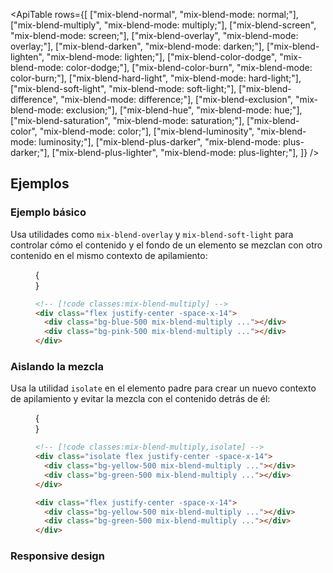 

<ApiTable
  rows={[
    ["mix-blend-normal", "mix-blend-mode: normal;"],
    ["mix-blend-multiply", "mix-blend-mode: multiply;"],
    ["mix-blend-screen", "mix-blend-mode: screen;"],
    ["mix-blend-overlay", "mix-blend-mode: overlay;"],
    ["mix-blend-darken", "mix-blend-mode: darken;"],
    ["mix-blend-lighten", "mix-blend-mode: lighten;"],
    ["mix-blend-color-dodge", "mix-blend-mode: color-dodge;"],
    ["mix-blend-color-burn", "mix-blend-mode: color-burn;"],
    ["mix-blend-hard-light", "mix-blend-mode: hard-light;"],
    ["mix-blend-soft-light", "mix-blend-mode: soft-light;"],
    ["mix-blend-difference", "mix-blend-mode: difference;"],
    ["mix-blend-exclusion", "mix-blend-mode: exclusion;"],
    ["mix-blend-hue", "mix-blend-mode: hue;"],
    ["mix-blend-saturation", "mix-blend-mode: saturation;"],
    ["mix-blend-color", "mix-blend-mode: color;"],
    ["mix-blend-luminosity", "mix-blend-mode: luminosity;"],
    ["mix-blend-plus-darker", "mix-blend-mode: plus-darker;"],
    ["mix-blend-plus-lighter", "mix-blend-mode: plus-lighter;"],
  ]}
/>

## Ejemplos

### Ejemplo básico

Usa utilidades como `mix-blend-overlay` y `mix-blend-soft-light` para controlar cómo el contenido y el fondo de un elemento se mezclan con otro contenido en el mismo contexto de apilamiento:

<Figure>

<Example>
  {
    <div className="grid grid-cols-1 py-4">
      <div className="col-start-1 row-start-1 flex justify-center -space-x-14">
        <div className="size-32 rounded-full bg-blue-500 mix-blend-multiply"></div>
        <div className="size-32 rounded-full bg-pink-500 mix-blend-multiply"></div>
      </div>
    </div>
  }
</Example>

```html
<!-- [!code classes:mix-blend-multiply] -->
<div class="flex justify-center -space-x-14">
  <div class="bg-blue-500 mix-blend-multiply ..."></div>
  <div class="bg-pink-500 mix-blend-multiply ..."></div>
</div>
```

</Figure>

### Aislando la mezcla

Usa la utilidad `isolate` en el elemento padre para crear un nuevo contexto de apilamiento y evitar la mezcla con el contenido detrás de él:

<Figure>

<Example padding={false}>
  {
    <div className="grid grid-cols-1">
      <Stripes className="col-start-1 row-start-1" />
      <div className="col-start-1 row-start-1 grid grid-cols-2 px-0 py-12 sm:px-16">
        <div className="isolate flex justify-center -space-x-14">
          <div className="size-24 rounded-full bg-yellow-500 mix-blend-multiply"></div>
          <div className="size-24 rounded-full bg-green-500 mix-blend-multiply"></div>
        </div>
        <div className="flex justify-center -space-x-14">
          <div className="size-24 rounded-full bg-yellow-500 mix-blend-multiply"></div>
          <div className="size-24 rounded-full bg-green-500 mix-blend-multiply"></div>
        </div>
      </div>
    </div>
  }
</Example>

```html
<!-- [!code classes:mix-blend-multiply,isolate] -->
<div class="isolate flex justify-center -space-x-14">
  <div class="bg-yellow-500 mix-blend-multiply ..."></div>
  <div class="bg-green-500 mix-blend-multiply ..."></div>
</div>

<div class="flex justify-center -space-x-14">
  <div class="bg-yellow-500 mix-blend-multiply ..."></div>
  <div class="bg-green-500 mix-blend-multiply ..."></div>
</div>
```

</Figure>

### Responsive design

<ResponsiveDesign property="mix-blend-mode" defaultClass="mix-blend-multiply" featuredClass="mix-blend-overlay" />
